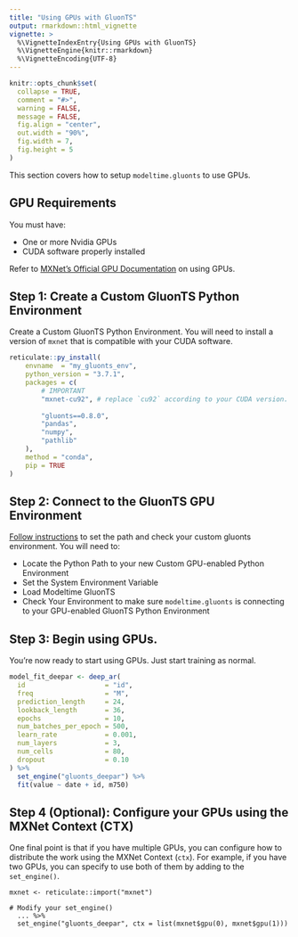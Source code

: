 ```yaml
---
title: "Using GPUs with GluonTS"
output: rmarkdown::html_vignette
vignette: >
  %\VignetteIndexEntry{Using GPUs with GluonTS}
  %\VignetteEngine{knitr::rmarkdown}
  %\VignetteEncoding{UTF-8}
---
```


```r
knitr::opts_chunk$set(
  collapse = TRUE,
  comment = "#>",
  warning = FALSE, 
  message = FALSE,
  fig.align = "center",
  out.width = "90%",
  fig.width = 7,
  fig.height = 5
)
```

This section covers how to setup `modeltime.gluonts` to use GPUs. 

## GPU Requirements

You must have:

- One or more Nvidia GPUs
- CUDA software properly installed

Refer to [MXNet's Official GPU Documentation](https://mxnet.apache.org/versions/1.7/api/python/docs/tutorials/getting-started/crash-course/6-use_gpus.html) on using GPUs. 

## Step 1: Create a Custom GluonTS Python Environment

Create a Custom GluonTS Python Environment. You will need to install a version of `mxnet` that is compatible with your CUDA software. 


``` r
reticulate::py_install(
    envname  = "my_gluonts_env",
    python_version = "3.7.1",
    packages = c(
        # IMPORTANT
        "mxnet-cu92", # replace `cu92` according to your CUDA version.
        
        "gluonts==0.8.0",
        "pandas",
        "numpy",
        "pathlib"
    ),
    method = "conda",
    pip = TRUE
)
```



## Step 2: Connect to the GluonTS GPU Environment

[Follow instructions](https://business-science.github.io/modeltime.gluonts/articles/managing-envs.html#method-2-making-custom-environments-1) to set the path and check your custom gluonts environment. You will need to:

- Locate the Python Path to your new Custom GPU-enabled Python Environment
- Set the System Environment Variable
- Load Modeltime GluonTS
- Check Your Environment to make sure `modeltime.gluonts` is connecting to your GPU-enabled GluonTS Python Environment

## Step 3: Begin using GPUs. 

You're now ready to start using GPUs. Just start training as normal. 


``` r
model_fit_deepar <- deep_ar(
  id                    = "id",
  freq                  = "M",
  prediction_length     = 24,
  lookback_length       = 36,
  epochs                = 10, 
  num_batches_per_epoch = 500,
  learn_rate            = 0.001,
  num_layers            = 3,
  num_cells             = 80,
  dropout               = 0.10
) %>%
  set_engine("gluonts_deepar") %>%
  fit(value ~ date + id, m750)
```

## Step 4 (Optional): Configure your GPUs using the MXNet Context (CTX)

One final point is that if you have multiple GPUs, you can configure how to distribute the work using the MXNet Context (`ctx`). For example, if you have two GPUs, you can specify to use both of them by adding to the `set_engine()`.

```
mxnet <- reticulate::import("mxnet")

# Modify your set_engine()
  ... %>%
  set_engine("gluonts_deepar", ctx = list(mxnet$gpu(0), mxnet$gpu(1)))
```

